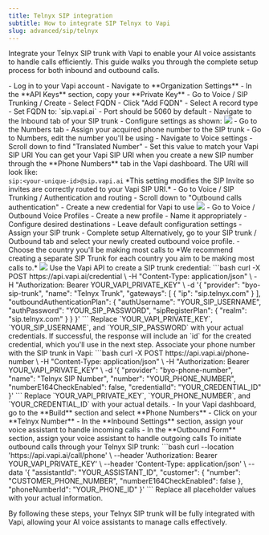 ```yaml
---
title: Telnyx SIP integration
subtitle: How to integrate SIP Telnyx to Vapi
slug: advanced/sip/telnyx
---
```


Integrate your Telnyx SIP trunk with Vapi to enable your AI voice assistants to handle calls efficiently. This guide walks you through the complete setup process for both inbound and outbound calls.

<Steps>
  <Step title="Retrieve your Vapi private key">
    <Steps>
      <Step title="Get your private key">
        - Log in to your Vapi account
        - Navigate to **Organization Settings**
        - In the **API Keys** section, copy your **Private Key**
      </Step>
    </Steps>
  </Step>

  <Step title="Configure Telnyx for inbound calls">
    <Steps>
      <Step title="Create a SIP trunk">
        - Go to Voice / SIP Trunking / Create
        - Select FQDN
        - Click "Add FQDN"
        - Select A record type
        - Set FQDN to: `sip.vapi.ai`
        - Port should be 5060 by default
      </Step>
      <Step title="Configure inbound settings">
        - Navigate to the Inbound tab of your SIP trunk
        - Configure settings as shown:
        <Frame>
          <img src="../../static/images/sip/telynx-inbound.png" />
        </Frame>
      </Step>
      <Step title="Assign phone number">
        - Go to the Numbers tab
        - Assign your acquired phone number to the SIP trunk
      </Step>
      <Step title="Configure SIP invite">
        - Go to Numbers, edit the number you'll be using
        - Navigate to Voice settings
        - Scroll down to find "Translated Number"
        - Set this value to match your Vapi SIP URI
        <Info>
          You can get your Vapi SIP URI when you create a new SIP number through the **Phone Numbers** tab in the Vapi dashboard. The URI will look like:
          <br />
          <code>sip:&lt;your-unique-id&gt;@sip.vapi.ai</code>
        </Info>
        *This setting modifies the SIP Invite so invites are correctly routed to your Vapi SIP URI.*
      </Step>
    </Steps>
  </Step>

  <Step title="Configure Telnyx for outbound calls">
    <Steps>
      <Step title="Set up outbound authentication">
        - Go to Voice / SIP Trunking / Authentication and routing
        - Scroll down to "Outbound calls authentication"
        - Create a new credential for Vapi to use
        <Frame>
          <img src="../../static/images/sip/telynx-outbound-auth.png" />
        </Frame>
      </Step>
      <Step title="Create outbound voice profile">
        - Go to Voice / Outbound Voice Profiles
        - Create a new profile
        - Name it appropriately
        - Configure desired destinations
        - Leave default configuration settings
        - Assign your SIP trunk
        - Complete setup
        Alternatively, go to your SIP trunk / Outbound tab and select your newly created outbound voice profile.
      </Step>
      <Step title="Configure outbound settings">
        - Choose the country you'll be making most calls to
        *We recommend creating a separate SIP Trunk for each country you aim to be making most calls to.*
        <Frame>
          <img src="../../static/images/sip/telynx-outbound-settings.png" />
        </Frame>
      </Step>
    </Steps>
  </Step>

  <Step title="Add your Telnyx SIP credentials to Vapi">
    Use the Vapi API to create a SIP trunk credential:
    ```bash
    curl -X POST https://api.vapi.ai/credential \
      -H "Content-Type: application/json" \
      -H "Authorization: Bearer YOUR_VAPI_PRIVATE_KEY" \
      -d '{
        "provider": "byo-sip-trunk",
        "name": "Telnyx Trunk",
        "gateways": [
          {
            "ip": "sip.telnyx.com"
          }
        ],
        "outboundAuthenticationPlan": {
          "authUsername": "YOUR_SIP_USERNAME",
          "authPassword": "YOUR_SIP_PASSWORD",
          "sipRegisterPlan": {
                "realm": "sip.telnyx.com"
            }
        }
      }'
    ```
    Replace `YOUR_VAPI_PRIVATE_KEY`, `YOUR_SIP_USERNAME`, and `YOUR_SIP_PASSWORD` with your actual credentials.
    If successful, the response will include an `id` for the created credential, which you'll use in the next step.
  </Step>

  <Step title="Add your phone number to Vapi">
    Associate your phone number with the SIP trunk in Vapi:
    ```bash
    curl -X POST https://api.vapi.ai/phone-number \
      -H "Content-Type: application/json" \
      -H "Authorization: Bearer YOUR_VAPI_PRIVATE_KEY" \
      -d '{
        "provider": "byo-phone-number",
        "name": "Telnyx SIP Number",
        "number": "YOUR_PHONE_NUMBER",
        "numberE164CheckEnabled": false,
        "credentialId": "YOUR_CREDENTIAL_ID"
      }'
    ```
    Replace `YOUR_VAPI_PRIVATE_KEY`, `YOUR_PHONE_NUMBER`, and `YOUR_CREDENTIAL_ID` with your actual details.
  </Step>

  <Step title="Assign your voice assistant to handle calls">
    - In your Vapi dashboard, go to the **Build** section and select **Phone Numbers**
    - Click on your **Telnyx Number**
    - In the **Inbound Settings** section, assign your voice assistant to handle incoming calls
    - In the **Outbound Form** section, assign your voice assistant to handle outgoing calls
  </Step>

  <Step title="Make outbound calls">
    To initiate outbound calls through your Telnyx SIP trunk:
    ```bash
    curl --location 'https://api.vapi.ai/call/phone' \
      --header 'Authorization: Bearer YOUR_VAPI_PRIVATE_KEY' \
      --header 'Content-Type: application/json' \
      --data '{
        "assistantId": "YOUR_ASSISTANT_ID",
        "customer": {
          "number": "CUSTOMER_PHONE_NUMBER",
          "numberE164CheckEnabled": false
        },
        "phoneNumberId": "YOUR_PHONE_ID"
      }'
    ```
    Replace all placeholder values with your actual information.
  </Step>
</Steps>

By following these steps, your Telnyx SIP trunk will be fully integrated with Vapi, allowing your AI voice assistants to manage calls effectively.
